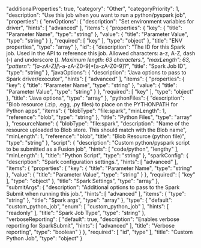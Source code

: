   "additionalProperties": true,
  "category": "Other",
  "categoryPriority": 1,
  "description": "Use this job when you want to run a python/pyspark job",
  "properties": {
    "envOptions": {
      "description": "Set environment variables for driver",
      "hints": [
        "advanced"
      ],
      "items": {
        "properties": {
          "key": {
            "title": "Parameter Name",
            "type": "string"
          },
          "value": {
            "title": "Parameter Value",
            "type": "string"
          }
        },
        "required": [
          "key"
        ],
        "type": "object"
      },
      "title": "ENV properties",
      "type": "array"
    },
    "id": {
      "description": "The ID for this Spark job. Used in the API to reference this job. Allowed characters: a-z, A-Z, dash (-) and underscore (_). Maximum length: 63 characters.",
      "maxLength": 63,
      "pattern": "[a-zA-Z][_\\-a-zA-Z0-9]*[a-zA-Z0-9]?",
      "title": "Spark Job ID",
      "type": "string"
    },
    "javaOptions": {
      "description": "Java options to pass to Spark driver/executor",
      "hints": [
        "advanced"
      ],
      "items": {
        "properties": {
          "key": {
            "title": "Parameter Name",
            "type": "string"
          },
          "value": {
            "title": "Parameter Value",
            "type": "string"
          }
        },
        "required": [
          "key"
        ],
        "type": "object"
      },
      "title": "Java options",
      "type": "array"
    },
    "pythonFiles": {
      "description": "Blob resource (.zip, .egg, .py files) to place on the PYTHONPATH for Python apps",
      "items": {
        "blobType": "file:spark",
        "minLength": 1,
        "reference": "blob",
        "type": "string"
      },
      "title": "Python Files",
      "type": "array"
    },
    "resourceName": {
      "blobType": "file:spark",
      "description": "Name of the resource uploaded to Blob store. This should match with the Blob name",
      "minLength": 1,
      "reference": "blob",
      "title": "Blob Resource (python file)",
      "type": "string"
    },
    "script": {
      "description": "Custom python/pyspark script to be submitted as a Fusion job",
      "hints": [
        "code/python",
        "lengthy"
      ],
      "minLength": 1,
      "title": "Python Script",
      "type": "string"
    },
    "sparkConfig": {
      "description": "Spark configuration settings.",
      "hints": [
        "advanced"
      ],
      "items": {
        "properties": {
          "key": {
            "title": "Parameter Name",
            "type": "string"
          },
          "value": {
            "title": "Parameter Value",
            "type": "string"
          }
        },
        "required": [
          "key"
        ],
        "type": "object"
      },
      "title": "Spark Settings",
      "type": "array"
    },
    "submitArgs": {
      "description": "Additional options to pass to the Spark Submit when running this job.",
      "hints": [
        "advanced"
      ],
      "items": {
        "type": "string"
      },
      "title": "Spark args",
      "type": "array"
    },
    "type": {
      "default": "custom_python_job",
      "enum": [
        "custom_python_job"
      ],
      "hints": [
        "readonly"
      ],
      "title": "Spark Job Type",
      "type": "string"
    },
    "verboseReporting": {
      "default": true,
      "description": "Enables verbose reporting for SparkSubmit",
      "hints": [
        "advanced"
      ],
      "title": "Verbose reporting",
      "type": "boolean"
    }
  },
  "required": [
    "id",
    "type"
  ],
  "title": "Custom Python Job",
  "type": "object"
}

